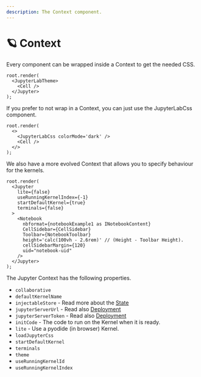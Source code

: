 ```yaml
---
description: The Context component.
---
```


# 🪐 Context

Every component can be wrapped inside a Context to get the needed CSS.

```tsx
root.render(
  <JupyterLabTheme>
    <Cell />
  </Jupyter>
);
```

If you prefer to not wrap in a Context, you can just use the JupyterLabCss component.

```tsx
root.render(
  <>
    <JupyterLabCss colorMode='dark' />
    <Cell />
  </>
);
```

We also have a more evolved Context that allows you to specify behaviour for the kernels.

```tsx
root.render(
  <Jupyter
    lite={false}
    useRunningKernelIndex={-1}
    startDefaultKernel={true}
    terminals={false}
  >
    <Notebook
      nbformat={notebookExample1 as INotebookContent}
      CellSidebar={CellSidebar}
      Toolbar={NotebookToolbar}
      height='calc(100vh - 2.6rem)' // (Height - Toolbar Height).
      cellSidebarMargin={120}
      uid="notebook-uid"
    />
  </Jupyter>
);
```

The Jupyter Context has the following properties.

- `collaborative`
- `defaultKernelName`
- `injectableStore` - Read more about the [State](/docs/state)
- `jupyterServerUrl` - Read also [Deployment](/docs/deployments/jupyter-server)
- `jupyterServerToken` - Read also [Deployment](/docs/deployments/jupyter-server)
- `initCode` - The code to run on the Kernel when it is ready.
- `lite` - Use a pyodide (in browser) Kernel.
- `loadJupyterCss`
- `startDefaultKernel`
- `terminals`
- `theme`
- `useRunningKernelId`
- `useRunningKernelIndex`
